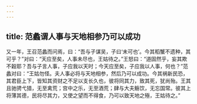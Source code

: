 ```yaml
---
---
---
```

title: 范蠡谓人事与天地相参乃可以成功
---


又一年，王召范蠡而问焉，曰：“吾与子谋吴，子曰‘未可也’。今其稻蟹不遗种，其可乎？”对曰：“天应至矣，人事未尽也，王姑待之。”王怒曰：“道固然乎，妄其欺不穀耶？吾与子言人事，子应我以天时；今天应至矣，子应我以人事，何也？”范蠡对曰：“王姑勿怪。夫人事必将与天地相参，然后乃可以成功。今其祸新民恐，其君臣上下，皆知其资财之不足以支长久也，彼将同其力，致其死，犹尚殆。王其且驰骋弋猎，无至禽荒；宫中之乐，无至酒荒；肆与大夫觞饮，无忘国常。彼其上将薄其德，民将尽其力，又使之望而不得食，乃可以致天地之殛，王姑待之。”

